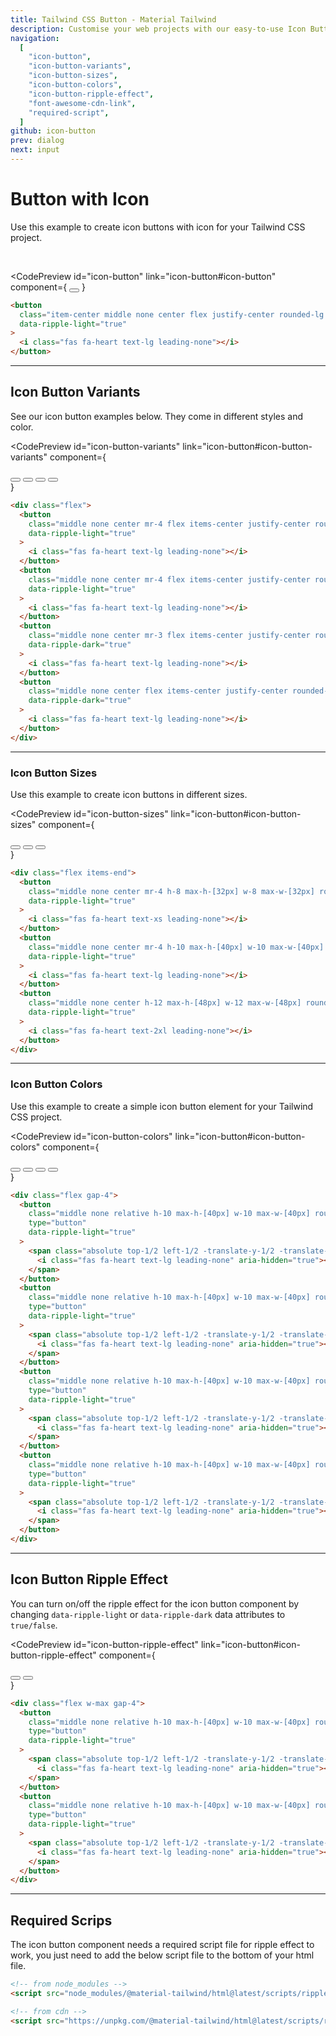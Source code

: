 ```yaml
---
title: Tailwind CSS Button - Material Tailwind
description: Customise your web projects with our easy-to-use Icon Button component for Tailwind CSS using Material Design guidelines.
navigation:
  [
    "icon-button",
    "icon-button-variants",
    "icon-button-sizes",
    "icon-button-colors",
    "icon-button-ripple-effect",
    "font-awesome-cdn-link",
    "required-script",
  ]
github: icon-button
prev: dialog
next: input
---
```


# Button with Icon

Use this example to create icon buttons with icon for your Tailwind CSS project.

<br />

<CodePreview
  id="icon-button"
  link="icon-button#icon-button"
  component={
    <button
      className="item-center middle none center flex justify-center rounded-lg bg-pink-500 p-3 font-sans text-xs font-bold uppercase text-white shadow-md shadow-pink-500/20 transition-all hover:shadow-lg hover:shadow-pink-500/40 focus:opacity-[0.85] focus:shadow-none active:opacity-[0.85] active:shadow-none disabled:pointer-events-none disabled:opacity-50 disabled:shadow-none"
      data-ripple-light="true"
    >
      <i className="fas fa-heart text-lg leading-none"></i>
    </button>
  }
>
  ```html
  <button
    class="item-center middle none center flex justify-center rounded-lg bg-pink-500 p-3 font-sans text-xs font-bold uppercase text-white shadow-md shadow-pink-500/20 transition-all hover:shadow-lg hover:shadow-pink-500/40 focus:opacity-[0.85] focus:shadow-none active:opacity-[0.85] active:shadow-none disabled:pointer-events-none disabled:opacity-50 disabled:shadow-none"
    data-ripple-light="true"
  >
    <i class="fas fa-heart text-lg leading-none"></i>
  </button>
  ```
</CodePreview>

---

## Icon Button Variants

See our icon button examples below. They come in different styles and color.

<CodePreview
  id="icon-button-variants"
  link="icon-button#icon-button-variants"
  component={
    <div className="flex">
      <button
        className="middle none center mr-4 flex items-center justify-center rounded-lg bg-pink-500 p-3 font-sans text-xs font-bold uppercase text-white shadow-md shadow-pink-500/20 transition-all hover:shadow-lg hover:shadow-pink-500/40 focus:opacity-[0.85] focus:shadow-none active:opacity-[0.85] active:shadow-none disabled:pointer-events-none disabled:opacity-50 disabled:shadow-none"
        data-ripple-light="true"
      >
        <i className="fas fa-heart text-lg leading-none"></i>
      </button>
      <button
        className="middle none center mr-4 flex items-center justify-center rounded-lg bg-gradient-to-tr from-pink-600 to-pink-400 p-3 font-sans text-xs font-bold uppercase text-white shadow-md shadow-pink-500/20 transition-all hover:shadow-lg hover:shadow-pink-500/40 active:opacity-[0.85] disabled:pointer-events-none disabled:opacity-50 disabled:shadow-none"
        data-ripple-light="true"
      >
        <i className="fas fa-heart text-lg leading-none"></i>
      </button>
      <button
        className="middle none center mr-3 flex items-center justify-center rounded-lg border border-pink-500 p-3 font-sans text-xs font-bold uppercase text-pink-500 transition-all hover:opacity-75 focus:ring focus:ring-pink-200 active:opacity-[0.85] disabled:pointer-events-none disabled:opacity-50 disabled:shadow-none"
        data-ripple-dark="true"
      >
        <i className="fas fa-heart text-lg leading-none"></i>
      </button>
      <button
        className="middle none center flex items-center justify-center rounded-lg p-3 font-sans text-xs font-bold uppercase text-pink-500 transition-all hover:bg-pink-500/10 active:bg-pink-500/30 disabled:pointer-events-none disabled:opacity-50 disabled:shadow-none"
        data-ripple-dark="true"
      >
        <i className="fas fa-heart text-lg leading-none"></i>
      </button>
    </div>
  }
>
  ```html
  <div class="flex">
    <button
      class="middle none center mr-4 flex items-center justify-center rounded-lg bg-pink-500 p-3 font-sans text-xs font-bold uppercase text-white shadow-md shadow-pink-500/20 transition-all hover:shadow-lg hover:shadow-pink-500/40 focus:opacity-[0.85] focus:shadow-none active:opacity-[0.85] active:shadow-none disabled:pointer-events-none disabled:opacity-50 disabled:shadow-none"
      data-ripple-light="true"
    >
      <i class="fas fa-heart text-lg leading-none"></i>
    </button>
    <button
      class="middle none center mr-4 flex items-center justify-center rounded-lg bg-gradient-to-tr from-pink-600 to-pink-400 p-3 font-sans text-xs font-bold uppercase text-white shadow-md shadow-pink-500/20 transition-all hover:shadow-lg hover:shadow-pink-500/40 active:opacity-[0.85] disabled:pointer-events-none disabled:opacity-50 disabled:shadow-none"
      data-ripple-light="true"
    >
      <i class="fas fa-heart text-lg leading-none"></i>
    </button>
    <button
      class="middle none center mr-3 flex items-center justify-center rounded-lg border border-pink-500 p-3 font-sans text-xs font-bold uppercase text-pink-500 transition-all hover:opacity-75 focus:ring focus:ring-pink-200 active:opacity-[0.85] disabled:pointer-events-none disabled:opacity-50 disabled:shadow-none"
      data-ripple-dark="true"
    >
      <i class="fas fa-heart text-lg leading-none"></i>
    </button>
    <button
      class="middle none center flex items-center justify-center rounded-lg p-3 font-sans text-xs font-bold uppercase text-pink-500 transition-all hover:bg-pink-500/10 active:bg-pink-500/30 disabled:pointer-events-none disabled:opacity-50 disabled:shadow-none"
      data-ripple-dark="true"
    >
      <i class="fas fa-heart text-lg leading-none"></i>
    </button>
  </div>
  ```
</CodePreview>

---

### Icon Button Sizes

Use this example to create icon buttons in different sizes.

<CodePreview
  id="icon-button-sizes"
  link="icon-button#icon-button-sizes"
  component={
    <div className="flex items-end">
      <button
        className="middle none center mr-4 h-8 max-h-[32px] w-8 max-w-[32px] rounded-lg bg-pink-500 font-sans text-xs font-bold uppercase text-white shadow-md shadow-pink-500/20 transition-all hover:shadow-lg hover:shadow-pink-500/40 focus:opacity-[0.85] focus:shadow-none active:opacity-[0.85] active:shadow-none disabled:pointer-events-none disabled:opacity-50 disabled:shadow-none"
        data-ripple-light="true"
      >
        <i className="fas fa-heart text-xs leading-none"></i>
      </button>
      <button
        className="middle none center mr-4 h-10 max-h-[40px] w-10 max-w-[40px] rounded-lg bg-pink-500 font-sans text-xs font-bold uppercase text-white shadow-md shadow-pink-500/20 transition-all hover:shadow-lg hover:shadow-pink-500/40 focus:opacity-[0.85] focus:shadow-none active:opacity-[0.85] active:shadow-none disabled:pointer-events-none disabled:opacity-50 disabled:shadow-none"
        data-ripple-light="true"
      >
        <i className="fas fa-heart text-lg leading-none"></i>
      </button>
      <button
        className="middle none center h-12 max-h-[48px] w-12 max-w-[48px] rounded-lg bg-pink-500 font-sans text-sm font-bold uppercase text-white shadow-md shadow-pink-500/20 transition-all hover:shadow-lg hover:shadow-pink-500/40 focus:opacity-[0.85] focus:shadow-none active:opacity-[0.85] active:shadow-none disabled:pointer-events-none disabled:opacity-50 disabled:shadow-none"
        data-ripple-light="true"
      >
        <i className="fas fa-heart text-2xl leading-none"></i>
      </button>
    </div>
  }
>
  ```html
  <div class="flex items-end">
    <button
      class="middle none center mr-4 h-8 max-h-[32px] w-8 max-w-[32px] rounded-lg bg-pink-500 font-sans text-xs font-bold uppercase text-white shadow-md shadow-pink-500/20 transition-all hover:shadow-lg hover:shadow-pink-500/40 focus:opacity-[0.85] focus:shadow-none active:opacity-[0.85] active:shadow-none disabled:pointer-events-none disabled:opacity-50 disabled:shadow-none"
      data-ripple-light="true"
    >
      <i class="fas fa-heart text-xs leading-none"></i>
    </button>
    <button
      class="middle none center mr-4 h-10 max-h-[40px] w-10 max-w-[40px] rounded-lg bg-pink-500 font-sans text-xs font-bold uppercase text-white shadow-md shadow-pink-500/20 transition-all hover:shadow-lg hover:shadow-pink-500/40 focus:opacity-[0.85] focus:shadow-none active:opacity-[0.85] active:shadow-none disabled:pointer-events-none disabled:opacity-50 disabled:shadow-none"
      data-ripple-light="true"
    >
      <i class="fas fa-heart text-lg leading-none"></i>
    </button>
    <button
      class="middle none center h-12 max-h-[48px] w-12 max-w-[48px] rounded-lg bg-pink-500 font-sans text-sm font-bold uppercase text-white shadow-md shadow-pink-500/20 transition-all hover:shadow-lg hover:shadow-pink-500/40 focus:opacity-[0.85] focus:shadow-none active:opacity-[0.85] active:shadow-none disabled:pointer-events-none disabled:opacity-50 disabled:shadow-none"
      data-ripple-light="true"
    >
      <i class="fas fa-heart text-2xl leading-none"></i>
    </button>
  </div>
  ```
</CodePreview>

---

### Icon Button Colors

Use this example to create a simple icon button element for your Tailwind CSS project.

<CodePreview
  id="icon-button-colors"
  link="icon-button#icon-button-colors"
  component={
    <div className="flex gap-4">
      <button
        className="middle none relative h-10 max-h-[40px] w-10 max-w-[40px] rounded-lg bg-pink-500 text-center font-sans text-xs font-medium uppercase text-white shadow-md shadow-pink-500/20 transition-all hover:shadow-lg hover:shadow-pink-500/40 focus:opacity-[0.85] focus:shadow-none active:opacity-[0.85] active:shadow-none disabled:pointer-events-none disabled:opacity-50 disabled:shadow-none"
        type="button"
        data-ripple-light="true"
      >
        <span className="absolute top-1/2 left-1/2 -translate-y-1/2 -translate-x-1/2 transform">
          <i
            className="fas fa-heart text-lg leading-none"
            aria-hidden="true"
          ></i>
        </span>
      </button>
      <button
        className="middle none relative h-10 max-h-[40px] w-10 max-w-[40px] rounded-lg bg-red-500 text-center font-sans text-xs font-medium uppercase text-white shadow-md shadow-red-500/20 transition-all hover:shadow-lg hover:shadow-red-500/40 focus:opacity-[0.85] focus:shadow-none active:opacity-[0.85] active:shadow-none disabled:pointer-events-none disabled:opacity-50 disabled:shadow-none"
        type="button"
        data-ripple-light="true"
      >
        <span className="absolute top-1/2 left-1/2 -translate-y-1/2 -translate-x-1/2 transform">
          <i
            className="fas fa-heart text-lg leading-none"
            aria-hidden="true"
          ></i>
        </span>
      </button>
      <button
        className="middle none relative h-10 max-h-[40px] w-10 max-w-[40px] rounded-lg bg-green-500 text-center font-sans text-xs font-medium uppercase text-white shadow-md shadow-green-500/20 transition-all hover:shadow-lg hover:shadow-green-500/40 focus:opacity-[0.85] focus:shadow-none active:opacity-[0.85] active:shadow-none disabled:pointer-events-none disabled:opacity-50 disabled:shadow-none"
        type="button"
        data-ripple-light="true"
      >
        <span className="absolute top-1/2 left-1/2 -translate-y-1/2 -translate-x-1/2 transform">
          <i
            className="fas fa-heart text-lg leading-none"
            aria-hidden="true"
          ></i>
        </span>
      </button>
      <button
        className="middle none relative h-10 max-h-[40px] w-10 max-w-[40px] rounded-lg bg-amber-500 text-center font-sans text-xs font-medium uppercase text-black shadow-md shadow-amber-500/20 transition-all hover:shadow-lg hover:shadow-amber-500/40 focus:opacity-[0.85] focus:shadow-none active:opacity-[0.85] active:shadow-none disabled:pointer-events-none disabled:opacity-50 disabled:shadow-none"
        type="button"
        data-ripple-light="true"
      >
        <span className="absolute top-1/2 left-1/2 -translate-y-1/2 -translate-x-1/2 transform">
          <i
            className="fas fa-heart text-lg leading-none"
            aria-hidden="true"
          ></i>
        </span>
      </button>
    </div>
  }
>
  ```html
  <div class="flex gap-4">
    <button
      class="middle none relative h-10 max-h-[40px] w-10 max-w-[40px] rounded-lg bg-pink-500 text-center font-sans text-xs font-medium uppercase text-white shadow-md shadow-pink-500/20 transition-all hover:shadow-lg hover:shadow-pink-500/40 focus:opacity-[0.85] focus:shadow-none active:opacity-[0.85] active:shadow-none disabled:pointer-events-none disabled:opacity-50 disabled:shadow-none"
      type="button"
      data-ripple-light="true"
    >
      <span class="absolute top-1/2 left-1/2 -translate-y-1/2 -translate-x-1/2 transform">
        <i class="fas fa-heart text-lg leading-none" aria-hidden="true"></i>
      </span>
    </button>
    <button
      class="middle none relative h-10 max-h-[40px] w-10 max-w-[40px] rounded-lg bg-red-500 text-center font-sans text-xs font-medium uppercase text-white shadow-md shadow-red-500/20 transition-all hover:shadow-lg hover:shadow-red-500/40 focus:opacity-[0.85] focus:shadow-none active:opacity-[0.85] active:shadow-none disabled:pointer-events-none disabled:opacity-50 disabled:shadow-none"
      type="button"
      data-ripple-light="true"
    >
      <span class="absolute top-1/2 left-1/2 -translate-y-1/2 -translate-x-1/2 transform">
        <i class="fas fa-heart text-lg leading-none" aria-hidden="true"></i>
      </span>
    </button>
    <button
      class="middle none relative h-10 max-h-[40px] w-10 max-w-[40px] rounded-lg bg-green-500 text-center font-sans text-xs font-medium uppercase text-white shadow-md shadow-green-500/20 transition-all hover:shadow-lg hover:shadow-green-500/40 focus:opacity-[0.85] focus:shadow-none active:opacity-[0.85] active:shadow-none disabled:pointer-events-none disabled:opacity-50 disabled:shadow-none"
      type="button"
      data-ripple-light="true"
    >
      <span class="absolute top-1/2 left-1/2 -translate-y-1/2 -translate-x-1/2 transform">
        <i class="fas fa-heart text-lg leading-none" aria-hidden="true"></i>
      </span>
    </button>
    <button
      class="middle none relative h-10 max-h-[40px] w-10 max-w-[40px] rounded-lg bg-amber-500 text-center font-sans text-xs font-medium uppercase text-black shadow-md shadow-amber-500/20 transition-all hover:shadow-lg hover:shadow-amber-500/40 focus:opacity-[0.85] focus:shadow-none active:opacity-[0.85] active:shadow-none disabled:pointer-events-none disabled:opacity-50 disabled:shadow-none"
      type="button"
      data-ripple-light="true"
    >
      <span class="absolute top-1/2 left-1/2 -translate-y-1/2 -translate-x-1/2 transform">
        <i class="fas fa-heart text-lg leading-none" aria-hidden="true"></i>
      </span>
    </button>
  </div>
  ```
</CodePreview>

---

## Icon Button Ripple Effect

You can turn on/off the ripple effect for the icon button component by changing <Code html>data-ripple-light</Code> or <Code html>data-ripple-dark</Code> data attributes to <Code html>true/false</Code>.

<CodePreview
  id="icon-button-ripple-effect"
  link="icon-button#icon-button-ripple-effect"
  component={
    <div class="flex w-max gap-4">
      <button
        className="middle none relative h-10 max-h-[40px] w-10 max-w-[40px] rounded-lg bg-pink-500 text-center font-sans text-xs font-medium uppercase text-white shadow-md shadow-pink-500/20 transition-all hover:shadow-lg hover:shadow-pink-500/40 focus:opacity-[0.85] focus:shadow-none active:opacity-[0.85] active:shadow-none disabled:pointer-events-none disabled:opacity-50 disabled:shadow-none"
        type="button"
        data-ripple-light="true"
      >
        <span className="absolute top-1/2 left-1/2 -translate-y-1/2 -translate-x-1/2 transform">
          <i
            className="fas fa-heart text-lg leading-none"
            aria-hidden="true"
          ></i>
        </span>
      </button>
      <button
        className="middle none relative h-10 max-h-[40px] w-10 max-w-[40px] rounded-lg bg-pink-500 text-center font-sans text-xs font-medium uppercase text-white shadow-md shadow-pink-500/20 transition-all hover:shadow-lg hover:shadow-pink-500/40 focus:opacity-[0.85] focus:shadow-none active:opacity-[0.85] active:shadow-none disabled:pointer-events-none disabled:opacity-50 disabled:shadow-none"
        type="button"
        data-ripple-light="true"
      >
        <span className="absolute top-1/2 left-1/2 -translate-y-1/2 -translate-x-1/2 transform">
          <i
            className="fas fa-heart text-lg leading-none"
            aria-hidden="true"
          ></i>
        </span>
      </button>
    </div>
  }
>
  ```html
  <div class="flex w-max gap-4">
    <button
      class="middle none relative h-10 max-h-[40px] w-10 max-w-[40px] rounded-lg bg-pink-500 text-center font-sans text-xs font-medium uppercase text-white shadow-md shadow-pink-500/20 transition-all hover:shadow-lg hover:shadow-pink-500/40 focus:opacity-[0.85] focus:shadow-none active:opacity-[0.85] active:shadow-none disabled:pointer-events-none disabled:opacity-50 disabled:shadow-none"
      type="button"
      data-ripple-light="true"
    >
      <span class="absolute top-1/2 left-1/2 -translate-y-1/2 -translate-x-1/2 transform">
        <i class="fas fa-heart text-lg leading-none" aria-hidden="true"></i>
      </span>
    </button>
    <button
      class="middle none relative h-10 max-h-[40px] w-10 max-w-[40px] rounded-lg bg-pink-500 text-center font-sans text-xs font-medium uppercase text-white shadow-md shadow-pink-500/20 transition-all hover:shadow-lg hover:shadow-pink-500/40 focus:opacity-[0.85] focus:shadow-none active:opacity-[0.85] active:shadow-none disabled:pointer-events-none disabled:opacity-50 disabled:shadow-none"
      type="button"
      data-ripple-light="true"
    >
      <span class="absolute top-1/2 left-1/2 -translate-y-1/2 -translate-x-1/2 transform">
        <i class="fas fa-heart text-lg leading-none" aria-hidden="true"></i>
      </span>
    </button>
  </div>
  ```
</CodePreview>

---

## Required Scrips

<span id="required-script" className="scroll-mt-56" />

The icon button component needs a required script file for ripple effect to work, you just need to add the below script file to the bottom of your html file.

```html
<!-- from node_modules -->
<script src="node_modules/@material-tailwind/html@latest/scripts/ripple.js"></script>

<!-- from cdn -->
<script src="https://unpkg.com/@material-tailwind/html@latest/scripts/ripple.js"></script>
```
